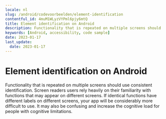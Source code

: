 ```yaml
---
locale: nl
slug: /android/codevoorbeelden/element-identification
contentful_id: 4muM1WLyzVYPml6pjy6mtQ
title: Element identification on Android
description: Functionality that is repeated on multiple screens should use consistent identification.
keywords: [Android, accessibility, code sample]
date: 2023-01-17
last_update:
  date: 2023-01-17
---
```


# Element identification on Android

Functionality that is repeated on multiple screens should use consistent identification. Screen readers users rely heavily on their familiarity with functions that may appear on different screens. If identical functions have different labels on different screens, your app will be considerably more difficult to use. It may also be confusing and increase the cognitive load for people with cognitive limitations.

<CodeSample id="element-identification" framework="android" locale="nl"/>
